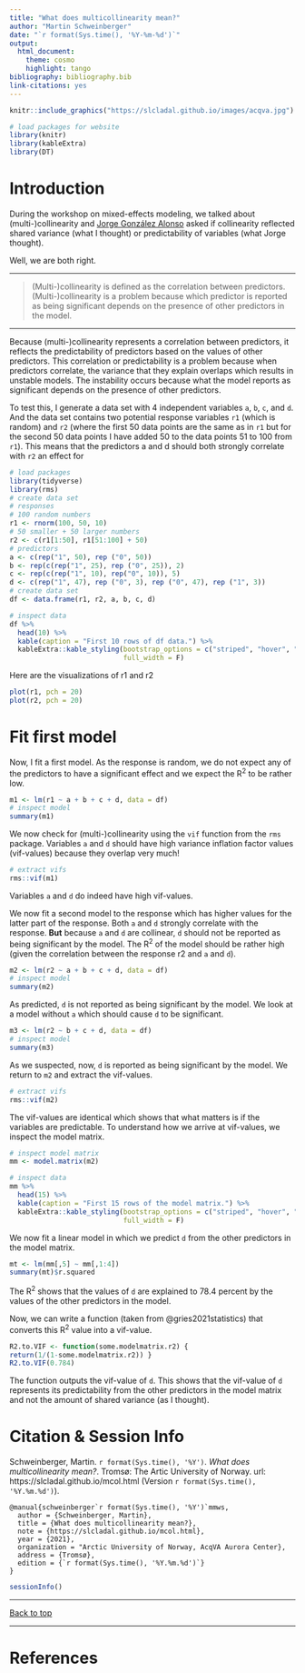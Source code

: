 ```yaml
---
title: "What does multicollinearity mean?"
author: "Martin Schweinberger"
date: "`r format(Sys.time(), '%Y-%m-%d')`"
output:
  html_document:
    theme: cosmo
    highlight: tango
bibliography: bibliography.bib
link-citations: yes
---
```


<!--html_preserve-->
<!-- Global site tag (gtag.js) - Google Analytics -->
<script async src="https://www.googletagmanager.com/gtag/js?id=UA-130562131-1"></script>
<script>
  window.dataLayer = window.dataLayer || [];
  function gtag(){dataLayer.push(arguments);}
  gtag('js', new Date());

  gtag('config', 'UA-130562131-1');
</script>
<!--/html_preserve-->

```r
knitr::include_graphics("https://slcladal.github.io/images/acqva.jpg")
```

```r
# load packages for website
library(knitr) 
library(kableExtra) 
library(DT)
```

# Introduction{-}

During the workshop on mixed-effects modeling, we talked about (multi-)collinearity and [Jorge González Alonso](https://en.uit.no/ansatte/person?p_document_id=473118) asked if collinearity reflected shared variance (what I thought) or predictability of variables (what Jorge thought).

Well, we are both right.

***
>(Multi-)collinearity is defined as the correlation between predictors. (Multi-)collinearity is a problem because which predictor is reported as being significant depends on the presence of other predictors in the model.

***

Because (multi-)collinearity represents a correlation between predictors, it reflects the predictability of predictors based on the values of other predictors. This correlation or predictability is a problem because when predictors correlate, the variance that they explain overlaps which results in unstable models. The instability occurs because what the model reports as significant depends on the presence of other predictors. 

To test this, I generate a data set with 4 independent variables `a`, `b`, `c`, and `d`. And the data set contains two potential response variables `r1` (which is random) and `r2` (where the first 50 data points are the same as in `r1` but for the second 50 data points I have added 50 to the data points 51 to 100 from `r1`). This means that the predictors a and d should both strongly correlate with `r2` an effect for 

```r
# load packages
library(tidyverse)
library(rms)
# create data set
# responses
# 100 random numbers
r1 <- rnorm(100, 50, 10)
# 50 smaller + 50 larger numbers
r2 <- c(r1[1:50], r1[51:100] + 50)
# predictors
a <- c(rep("1", 50), rep ("0", 50))
b <- rep(c(rep("1", 25), rep ("0", 25)), 2)
c <- rep(c(rep("1", 10), rep("0", 10)), 5)
d <- c(rep("1", 47), rep ("0", 3), rep ("0", 47), rep ("1", 3))
# create data set
df <- data.frame(r1, r2, a, b, c, d)
```


```r
# inspect data
df %>%
  head(10) %>%
  kable(caption = "First 10 rows of df data.") %>%
  kableExtra::kable_styling(bootstrap_options = c("striped", "hover", "condensed", "responsive"), 
                            full_width = F)
```


Here are the visualizations of r1 and r2

```r
plot(r1, pch = 20)
plot(r2, pch = 20)
```

# Fit first model

Now, I fit a first model. As the response is random, we do not expect any of the predictors to have a significant effect and we expect the R^2^ to be rather low.

```r
m1 <- lm(r1 ~ a + b + c + d, data = df)
# inspect model
summary(m1)
```

We now check for (multi-)collinearity using the `vif` function from the `rms` package. Variables `a` and `d` should have high variance inflation factor values (vif-values) because they overlap very much!

```r
# extract vifs
rms::vif(m1)
```

Variables `a` and `d` do indeed have high vif-values.

We now fit a second model to the response which has higher values for the latter part of the response. Both `a` and `d` strongly correlate with the response. **But** because `a` and `d` are collinear, `d` should not be reported as being significant by the model. The R^2^ of the model should be rather high (given the correlation between the response r2 and `a` and `d`).

```r
m2 <- lm(r2 ~ a + b + c + d, data = df)
# inspect model
summary(m2)
```

As predicted, `d` is not  reported as being significant by the model. We look at a model without `a` which should cause `d` to be significant.

```r
m3 <- lm(r2 ~ b + c + d, data = df)
# inspect model
summary(m3)
```


As we suspected, now, `d` is reported as being significant by the model. We return to `m2` and extract the vif-values.

```r
# extract vifs
rms::vif(m2)
```

The vif-values are identical which shows that what matters is if the variables are predictable. To understand how we arrive at vif-values, we inspect the model matrix.

```r
# inspect model matrix
mm <- model.matrix(m2)
```

```r
# inspect data
mm %>%
  head(15) %>%
  kable(caption = "First 15 rows of the model matrix.") %>%
  kableExtra::kable_styling(bootstrap_options = c("striped", "hover", "condensed", "responsive"), 
                            full_width = F)
```

We now fit a linear model in which we predict `d` from the other predictors in the model matrix.

```r
mt <- lm(mm[,5] ~ mm[,1:4])
summary(mt)$r.squared
```
The R^2^ shows that the values of `d` are explained to 78.4 percent by the values of the other predictors in the model.

Now, we can write a function (taken from @gries2021statistics) that converts this R^2^ value into a vif-value.

```r
R2.to.VIF <- function(some.modelmatrix.r2) {
return(1/(1-some.modelmatrix.r2)) } 
R2.to.VIF(0.784)
```

The function outputs the vif-value of `d`. This shows that the vif-value of `d` represents its predictability from the other predictors in the model matrix and not the amount of shared variance (as I thought).


# Citation & Session Info {-}

Schweinberger, Martin. `r format(Sys.time(), '%Y')`. *What does multicollinearity mean?*. Tromsø: The Artic University of Norway. url: https://slcladal.github.io/mcol.html (Version `r format(Sys.time(), '%Y.%m.%d')`).

```
@manual{schweinberger`r format(Sys.time(), '%Y')`mmws,
  author = {Schweinberger, Martin},
  title = {What does multicollinearity mean?},
  note = {https://slcladal.github.io/mcol.html},
  year = {2021},
  organization = "Arctic University of Norway, AcqVA Aurora Center},
  address = {Tromsø},
  edition = {`r format(Sys.time(), '%Y.%m.%d')`}
}
```

```r
sessionInfo()
```


***

[Back to top](#introduction)

***

# References{-}





